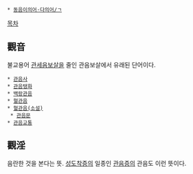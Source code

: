 * [[동음이의어·다의어/ㄱ]]

[[목차]]
== 觀音 ==
불교용어 [[관세음보살]]을 줄인 관음보살에서 유래된 단어이다.

 * [[관음사]]
 * [[관음탱화]]
 * [[백랑관음]]
 * [[혈관음]]
 * [[혈관음(소설)]]
  * [[관음문]]
 * [[관음교통]]

== 觀淫 ==
음란한 것을 본다는 뜻. [[성도착증]]의 일종인 [[관음증]]의 관음도 이런 뜻이다.
